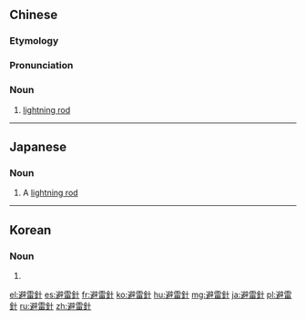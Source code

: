 {{also|避雷针}}
==Chinese==
{{zh-forms|s=避雷针|type=21}}
{{wikipedia|lang=zh}}

===Etymology===
{{zh-compound|避雷|針|to avoid thunder|sewing needle}}

===Pronunciation===
{{zh-pron
|m=bìléizhēn
|c=bei6 leoi4 zam1
|cat=n
}}

===Noun===
{{zh-noun}}

# [[lightning rod]]

----

==Japanese==
{{wikipedia|lang=ja}}
{{ja-kanjitab|ひ|らい|しん|yomi=on}}
{{wikipedia|Lightning rod}}

===Noun===
{{ja-noun|ひらいしん}}

# A [[lightning rod]]

----

==Korean==
{{ko-hanjatab|避|雷|針}}

===Noun===
{{ko-noun|hj|rv=pirwechim|hangeul=피뢰침}}

# {{hanja form of|피뢰침|[[lightning rod]]}}

[[el:避雷針]]
[[es:避雷針]]
[[fr:避雷針]]
[[ko:避雷針]]
[[hu:避雷針]]
[[mg:避雷針]]
[[ja:避雷針]]
[[pl:避雷針]]
[[ru:避雷針]]
[[zh:避雷針]]